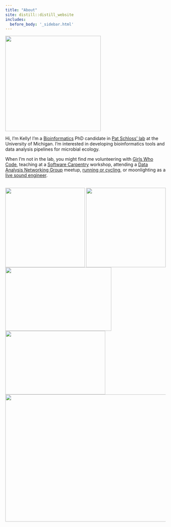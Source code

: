 ```yaml
---
title: "About"
site: distill::distill_website
includes: 
  before_body: '_sidebar.html'
---
```


<a><img src="images/profile.jpeg" height="300px" width="300px" class="inline"></a> 

Hi, I'm Kelly! I'm a [Bioinformatics](https://medicine.umich.edu/dept/computational-medicine-bioinformatics) PhD candidate in [Pat Schloss' lab](http://www.schlosslab.org/) at the University of Michigan. I’m interested in developing bioinformatics tools and data analysis pipelines for microbial ecology. 

When I'm not in the lab, you might find me volunteering with [Girls Who Code](http://umich.edu/~girlswc/),
teaching at a [Software Carpentry](https://umswc.github.io/) workshop,
attending a [Data Analysis Networking Group](https://um-dang.github.io) meetup,
[running or cycling](http://bit.ly/strava-kelly),
or moonlighting as a [live sound engineer](https://sovacool.dev/latex-cv/sound.pdf).    
&nbsp;

<a href="http://www.schlosslab.org/"><img src="images/logo_mothur.png" height="250" width="250" class="inline" align="center"></a> <a href="https://um-dang.github.io"><img src="images/logo_DANG.png" height="250" width="250" class="inline" align="center"></a>  <a href="http://umich.edu/~girlswc/"><img src="images/logo_GWC-DCMB.png" height="200" width="333" class="inline"></a> <a href="https://umswc.github.io/"><img src="images/logo_SWC.svg" height="200" width="314" class="inline"></a> <a href="https://strava.com/athletes/kelly_sovacool"><img src="images/watermoo.jpg" height="400" width="600" class="inline"></a>
